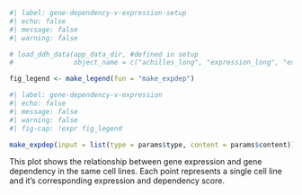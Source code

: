 ```r
#| label: gene-dependency-v-expression-setup
#| echo: false
#| message: false
#| warning: false

# load_ddh_data(app_data_dir, #defined in setup
#               object_name = c("achilles_long", "expression_long", "expression_names"))

fig_legend <- make_legend(fun = "make_expdep")
```

```r
#| label: gene-dependency-v-expression
#| echo: false
#| message: false
#| warning: false
#| fig-cap: !expr fig_legend

make_expdep(input = list(type = params$type, content = params$content))

```
  
This plot shows the relationship between gene expression and gene dependency in the same cell lines. Each point represents a single cell line and it's corresponding expression and dependency score.  